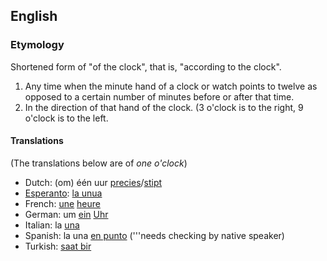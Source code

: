 ==English==
===Etymology===
Shortened form of "of the clock", that is, "according to the clock".

#Any time when the minute hand of a clock or watch points to twelve as opposed to a certain number of minutes before or after that time.
#In the direction of that hand of the clock. (3 o'clock is to the right, 9 o'clock is to the left. 

====Translations====
(The translations below are of ''one o'clock'')

*Dutch: (om) één uur [[precies]]/[[stipt]]
*[[Esperanto]]: [[la unua]]
*French: [[une]] [[heure]]
*German: um [[ein]] [[Uhr]]
*Italian: la [[una]]
*Spanish: la una [[en punto]] ('''needs checking by native speaker)
*Turkish: [[saat bir]]